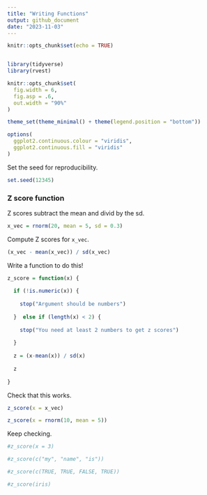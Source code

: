 ```yaml
---
title: "Writing Functions"
output: github_document
date: "2023-11-03"
---
```


```r
knitr::opts_chunk$set(echo = TRUE)


library(tidyverse)
library(rvest)

knitr::opts_chunk$set(
  fig.width = 6,
  fig.asp = .6,
  out.width = "90%"
)

theme_set(theme_minimal() + theme(legend.position = "bottom"))

options(
  ggplot2.continuous.colour = "viridis",
  ggplot2.continuous.fill = "viridis"
)
```


Set the seed for reproducibility.

```r
set.seed(12345)
```

### Z score function

Z scores subtract the mean and divid by the sd.

```r
x_vec = rnorm(20, mean = 5, sd = 0.3)
```

Compute Z scores for `x_vec`.

```r
(x_vec - mean(x_vec)) / sd(x_vec)
```

Write a function to do this!

```r
z_score = function(x) {
  
  if (!is.numeric(x)) {
    
    stop("Argument should be numbers")
    
  }  else if (length(x) < 2) {
    
    stop("You need at least 2 numbers to get z scores")
    
  }
  
  z = (x-mean(x)) / sd(x) 
 
  z
 
}
```

Check that this works.

```r
z_score(x = x_vec)

z_score(x = rnorm(10, mean = 5))
```

Keep checking. 

```r
#z_score(x = 3)

#z_score(c("my", "name", "is"))

#z_score(c(TRUE, TRUE, FALSE, TRUE))

#z_score(iris)
```

